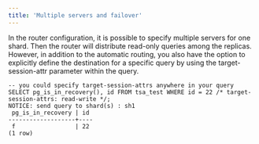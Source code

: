 ```yaml
---
title: 'Multiple servers and failover'
---
```


In the router configuration, it is possible to specify multiple servers for one shard. Then the router will distribute read-only queries among the replicas. However, in addition to the automatic routing, you also have the option to explicitly define the destination for a specific query by using the target-session-attr parameter within the query.

```
-- you could specify target-session-attrs anywhere in your query
SELECT pg_is_in_recovery(), id FROM tsa_test WHERE id = 22 /* target-session-attrs: read-write */;
NOTICE: send query to shard(s) : sh1
 pg_is_in_recovery | id 
-------------------+----
 f                 | 22
(1 row)
```